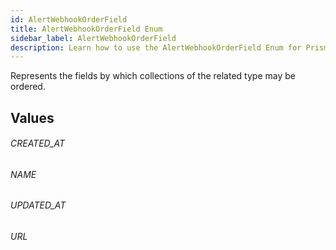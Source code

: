 ```yaml
---
id: AlertWebhookOrderField
title: AlertWebhookOrderField Enum
sidebar_label: AlertWebhookOrderField
description: Learn how to use the AlertWebhookOrderField Enum for Prismatic's API.
---
```


Represents the fields by which collections of the related type may be ordered.

## Values

###### CREATED_AT

###### NAME

###### UPDATED_AT

###### URL
